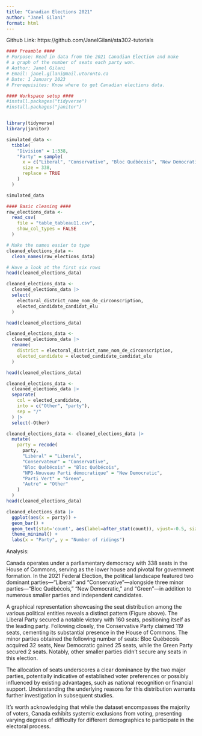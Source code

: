 ```yaml
---
title: "Canadian Elections 2021"
author: "Janel Gilani"
format: html
---
```


Github Link: https://github.com/JanelGilani/sta302-tutorials

```r
#### Preamble ####
# Purpose: Read in data from the 2021 Canadian Election and make
# a graph of the number of seats each party won.
# Author: Janel Gilani
# Email: janel.gilani@mail.utoronto.ca
# Date: 1 January 2023
# Prerequisites: Know where to get Canadian elections data.
```


```r
#### Workspace setup ####
#install.packages("tidyverse")
#install.packages("janitor")


library(tidyverse)
library(janitor)

```

```r
simulated_data <-
  tibble(
    "Division" = 1:338,
    "Party" = sample(
      x = c("Liberal", "Conservative", "Bloc Québécois", "New Democratic", "Green", "Other"),
      size = 338,
      replace = TRUE
    )
  )

simulated_data

```

```r
#### Basic cleaning ####
raw_elections_data <-
  read_csv(
    file = "table_tableau11.csv",
    show_col_types = FALSE
  )
```

```r
# Make the names easier to type
cleaned_elections_data <-
  clean_names(raw_elections_data)

# Have a look at the first six rows
head(cleaned_elections_data)
```

```r
cleaned_elections_data <-
  cleaned_elections_data |>
  select(
    electoral_district_name_nom_de_circonscription,
    elected_candidate_candidat_elu
  )

head(cleaned_elections_data)

```


```r
cleaned_elections_data <-
  cleaned_elections_data |>
  rename(
    district = electoral_district_name_nom_de_circonscription,
    elected_candidate = elected_candidate_candidat_elu
  )

head(cleaned_elections_data)
```


```r
cleaned_elections_data <-
  cleaned_elections_data |>
  separate(
    col = elected_candidate,
    into = c("Other", "party"),
    sep = "/"
  ) |>
  select(-Other)
```

```r
cleaned_elections_data <- cleaned_elections_data |>
  mutate(
    party = recode(
      party,
      "Libéral" = "Liberal",
      "Conservateur" = "Conservative",
      "Bloc Québécois" = "Bloc Québécois",
      "NPD-Nouveau Parti démocratique" = "New Democratic",
      "Parti Vert" = "Green",
      "Autre" = "Other"
    )
  )
head(cleaned_elections_data)

```


```r
cleaned_elections_data |>
  ggplot(aes(x = party)) +
  geom_bar() +
  geom_text(stat='count', aes(label=after_stat(count)), vjust=-0.5, size=3) + # Add text labels with count
  theme_minimal() +
  labs(x = "Party", y = "Number of ridings") 

```

Analysis:

Canada operates under a parliamentary democracy with 338 seats in the House of Commons, serving as the lower house and pivotal for government formation. In the 2021 Federal Election, the political landscape featured two dominant parties—“Liberal” and “Conservative”—alongside three minor parties—“Bloc Québécois,” “New Democratic,” and “Green”—in addition to numerous smaller parties and independent candidates.

A graphical representation showcasing the seat distribution among the various political entities reveals a distinct pattern (Figure above). The Liberal Party secured a notable victory with 160 seats, positioning itself as the leading party. Following closely, the Conservative Party claimed 119 seats, cementing its substantial presence in the House of Commons. The minor parties obtained the following number of seats: Bloc Québécois acquired 32 seats, New Democratic gained 25 seats, while the Green Party secured 2 seats. Notably, other smaller parties didn't secure any seats in this election.

The allocation of seats underscores a clear dominance by the two major parties, potentially indicative of established voter preferences or possibly influenced by existing advantages, such as national recognition or financial support. Understanding the underlying reasons for this distribution warrants further investigation in subsequent studies.

It's worth acknowledging that while the dataset encompasses the majority of voters, Canada exhibits systemic exclusions from voting, presenting varying degrees of difficulty for different demographics to participate in the electoral process.

